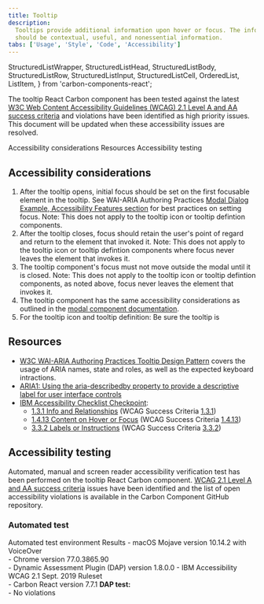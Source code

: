 ```yaml
---
title: Tooltip
description:
  Tooltips provide additional information upon hover or focus. The information
  should be contextual, useful, and nonessential information.
tabs: ['Usage', 'Style', 'Code', 'Accessibility']
---
```


  StructuredListWrapper,
  StructuredListHead,
  StructuredListBody,
  StructuredListRow,
  StructuredListInput,
  StructuredListCell,
  OrderedList,
  ListItem,
} from 'carbon-components-react';

<PageDescription>

The tooltip React Carbon component has been tested against the latest
[W3C Web Content Accessibility Guidelines (WCAG) 2.1 Level A and AA success criteria](https://www.w3.org/TR/WCAG21/)
and violations have been identified as high priority issues. This document will
be updated when these accessibility issues are resolved.

</PageDescription>

<AnchorLinks>
  <AnchorLink>Accessibility considerations</AnchorLink>
  <AnchorLink>Resources</AnchorLink>
  <AnchorLink>Accessibility testing</AnchorLink>
</AnchorLinks>

## Accessibility considerations

1. After the tooltip opens, initial focus should be set on the first focusable
   element in the tooltip. See WAI-ARIA Authoring Practices
   [Modal Dialog Example, Accessibility Features section](https://www.w3.org/TR/wai-aria-practices-1.1/examples/dialog-modal/dialog.html)
   for best practices on setting focus. Note: This does not apply to the tooltip
   icon or tooltip defintion components.
2. After the tooltip closes, focus should retain the user's point of regard and
   return to the element that invoked it. Note: This does not apply to the
   tooltip icon or tooltip defintion components where focus never leaves the
   element that invokes it.
3. The tooltip component's focus must not move outside the modal until it is
   closed. Note: This does not apply to the tooltip icon or tooltip defintion
   components, as noted above, focus never leaves the element that invokes it.
4. The tooltip component has the same accessibility considerations as outlined
   in the
   [modal component documentation](https://pages.github.ibm.com/IBMa/Carbon_Integration/Doc/Modal-doc.html).
5. For the tooltip icon and tooltip definition: Be sure the tooltip is

## Resources

- [W3C WAI-ARIA Authoring Practices Tooltip Design Pattern](https://www.w3.org/TR/wai-aria-practices-1.1/#tooltip)
  covers the usage of ARIA names, state and roles, as well as the expected
  keyboard intractions.
- [ARIA1: Using the aria-describedby property to provide a descriptive label for user interface controls](https://www.w3.org/WAI/WCAG21/Techniques/aria/ARIA1)
- [IBM Accessibility Checklist Checkpoint](https://www.ibm.com/able/guidelines/ci162/accessibility_checklist.html):
  - [1.3.1 Info and Relationships](https://www.ibm.com/able/guidelines/ci162/info_and_relationships.html)
    (WCAG Success Criteria
    [1.3.1](https://www.w3.org/WAI/WCAG21/Understanding/info-and-relationships))
  - [1.4.13 Content on Hover or Focus](https://www.ibm.com/able/guidelines/ci162/content_on_hover_71.html)
    (WCAG Success Criteria
    [1.4.13](https://www.w3.org/WAI/WCAG21/Understanding/content-on-hover-or-focus.html))
  - [3.3.2 Labels or Instructions](https://www.ibm.com/able/guidelines/ci162/labels_or_instructions.html)
    (WCAG Success Criteria
    [3.3.2](https://www.w3.org/WAI/WCAG21/Understanding/labels-or-instructions))

## Accessibility testing

Automated, manual and screen reader accessibility verification test has been
performed on the tooltip React Carbon component.
[WCAG 2.1 Level A and AA success criteria](https://www.w3.org/TR/WCAG21/) issues
have been identified and the list of open accessibility violations is available
in the Carbon Component GitHub repository.

### Automated test

<Row>
  <Column noGutterSm>
    <StructuredListWrapper>
      <StructuredListHead>
        <StructuredListRow head>
          <StructuredListCell head>
            Automated test environment
          </StructuredListCell>
          <StructuredListCell head>Results</StructuredListCell>
        </StructuredListRow>
      </StructuredListHead>
      <StructuredListBody>
        <StructuredListRow>
          <StructuredListCell>
            - macOS Mojave version 10.14.2 with VoiceOver
            <br />
            - Chrome version 77.0.3865.90
            <br />
            - Dynamic Assessment Plugin (DAP) version 1.8.0.0 - IBM
            Accessibility WCAG 2.1 Sept. 2019 Ruleset
            <br />- Carbon React version 7.7.1
          </StructuredListCell>
          <StructuredListCell>
            <strong>DAP test:</strong>
            <br />- No violations
          </StructuredListCell>
        </StructuredListRow>
      </StructuredListBody>
    </StructuredListWrapper>
  </Column>
</Row>
